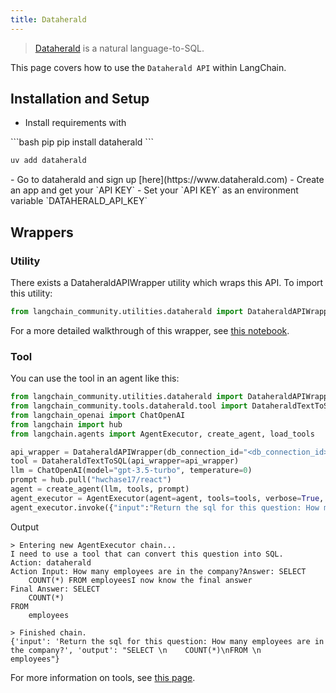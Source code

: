 ```yaml
---
title: Dataherald
---
```


>[Dataherald](https://www.dataherald.com) is a natural language-to-SQL.

This page covers how to use the `Dataherald API` within LangChain.

## Installation and Setup
- Install requirements with
<CodeGroup>
```bash pip
pip install dataherald
```

```bash uv
uv add dataherald
```
</CodeGroup>
- Go to dataherald and sign up [here](https://www.dataherald.com)
- Create an app and get your `API KEY`
- Set your `API KEY` as an environment variable `DATAHERALD_API_KEY`


## Wrappers

### Utility

There exists a DataheraldAPIWrapper utility which wraps this API. To import this utility:

```python
from langchain_community.utilities.dataherald import DataheraldAPIWrapper
```

For a more detailed walkthrough of this wrapper, see [this notebook](/oss/python/integrations/tools/dataherald).

### Tool

You can use the tool in an agent like this:
```python
from langchain_community.utilities.dataherald import DataheraldAPIWrapper
from langchain_community.tools.dataherald.tool import DataheraldTextToSQL
from langchain_openai import ChatOpenAI
from langchain import hub
from langchain.agents import AgentExecutor, create_agent, load_tools

api_wrapper = DataheraldAPIWrapper(db_connection_id="<db_connection_id>")
tool = DataheraldTextToSQL(api_wrapper=api_wrapper)
llm = ChatOpenAI(model="gpt-3.5-turbo", temperature=0)
prompt = hub.pull("hwchase17/react")
agent = create_agent(llm, tools, prompt)
agent_executor = AgentExecutor(agent=agent, tools=tools, verbose=True, handle_parsing_errors=True)
agent_executor.invoke({"input":"Return the sql for this question: How many employees are in the company?"})
```

Output
```shell
> Entering new AgentExecutor chain...
I need to use a tool that can convert this question into SQL.
Action: dataherald
Action Input: How many employees are in the company?Answer: SELECT
    COUNT(*) FROM employeesI now know the final answer
Final Answer: SELECT
    COUNT(*)
FROM
    employees

> Finished chain.
{'input': 'Return the sql for this question: How many employees are in the company?', 'output': "SELECT \n    COUNT(*)\nFROM \n    employees"}
```

For more information on tools, see [this page](/oss/python/integrations/tools).
